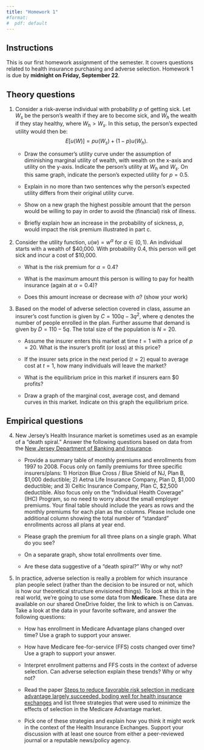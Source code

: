 ```yaml
---
title: "Homework 1"
#format:
#  pdf: default
---
```


## Instructions
This is our first homework assignment of the semester. It covers questions related to health insurance purchasing and adverse selection. Homework 1 is due by **midnight on Friday, September 22**.

## Theory questions
1. Consider a risk-averse individual with probability $p$ of getting sick. Let $W_{s}$ be the person's wealth if they are to become sick, and $W_{h}$ the wealth if they stay healthy, where $W_{h}>W_{s}$. In this setup, the person's expected utility would then be:
$$E\left[u(W)\right] = p u(W_{s}) + (1-p) u(W_{h}).$$

    + Draw the consumer's utility curve under the assumption of diminishing marginal utility of wealth, with wealth on the x-axis and utility on the y-axis. Indicate the person's utility at $W_{h}$ and $W_{s}$. On this same graph, indicate the person's expected utility for $p=0.5$.
    
    + Explain in no more than two sentences why the person's expected utility differs from their original utility curve.
    
    + Show on a new graph the highest possible amount that the person would be willing to pay in order to avoid the (financial) risk of illness.
    
    + Briefly explain how an increase in the probability of sickness, $p$, would impact the risk premium illustrated in part c.


1. Consider the utility function, $u(w)=w^\alpha$ for $\alpha \in (0,1)$. An individual starts with a wealth of \$40,000. With probability 0.4, this person will get sick and incur a cost of \$10,000.

    + What is the risk premium for $\alpha=0.4$?
    
    + What is the maximum amount this person is willing to pay for health insurance (again at $\alpha=0.4$)?
    
    + Does this amount increase or decrease with $\alpha$? (show your work)


3. Based on the model of adverse selection covered in class, assume an insurer's cost function is given by $C=100q - 3q^{2}$, where $q$ denotes the number of people enrolled in the plan. Further assume that demand is given by $D=110-5q$. The total size of the population is $N=20$.

    + Assume the insurer enters this market at time $t=1$ with a price of $p=20$. What is the insurer's profit (or loss) at this price?
  
    + If the insurer sets price in the next period ($t=2$) equal to average cost at $t=1$, how many individuals will leave the market?
    
    + What is the equilibrium price in this market if insurers earn \$0 profits?
    
    + Draw a graph of the marginal cost, average cost, and demand curves in this market. Indicate on this graph the equilibrium price.


## Empirical questions

4. New Jersey's Health Insurance market is sometimes used as an example of a "death spiral." Answer the following questions based on data from the [New Jersey Department of Banking and Insurance](http://www.state.nj.us/dobi/division_insurance/ihcseh/data_ihc.htm).

    + Provide a summary table of monthly premiums and enrollments from 1997 to 2008. Focus only on family premiums for three specific insurers/plans: 1) Horizon Blue Cross / Blue Shield of NJ, Plan B, \$1,000 deductible; 2) Aetna Life Insurance Company, Plan D, \$1,000 deductible; and 3) Celtic Insurance Company, Plan C, \$2,500 deductible. Also focus only on the "Individual Health Coverage" (IHC) Program, so no need to worry about the small employer premiums. Your final table should include the years as rows and the monthly premiums for each plan as the columns. Please include one additional column showing the total number of "standard" enrollments across all plans at year end.
    
    + Please graph the premium for all three plans on a single graph. What do you see? 
    
    + On a separate graph, show total enrollments over time. 
    
    + Are these data suggestive of a "death spiral?" Why or why not?
    
5. In practice, adverse selection is really a problem for which insurance plan people select (rather than the decision to be insured or not, which is how our theoretical structure envisioned things). To look at this in the real world, we're going to use some data from **Medicare**. These data are available on our shared OneDrive folder, the link to which is on Canvas. Take a look at the data in your favorite software, and answer the following questions:

    + How has enrollment in Medicare Advantage plans changed over time? Use a graph to support your answer.
    
    + How have Medicare fee-for-service (FFS) costs changed over time? Use a graph to support your answer.
    
    + Interpret enrollment patterns and FFS costs in the context of adverse selection. Can adverse selection explain these trends? Why or why not?
    
    + Read the paper [Steps to reduce favorable risk selection in medicare advantage largely succeeded, boding well for health insurance exchanges](https://www.ncbi.nlm.nih.gov/pmc/articles/PMC3535470/) and list three strategies that were used to minimize the effects of selection in the Medicare Advantage market.
    
    + Pick one of these strategies and explain how you think it might work in the context of the Health Insurance Exchanges. Support your discussion with at least one source from either a peer-reviewed journal or a reputable news/policy agency.